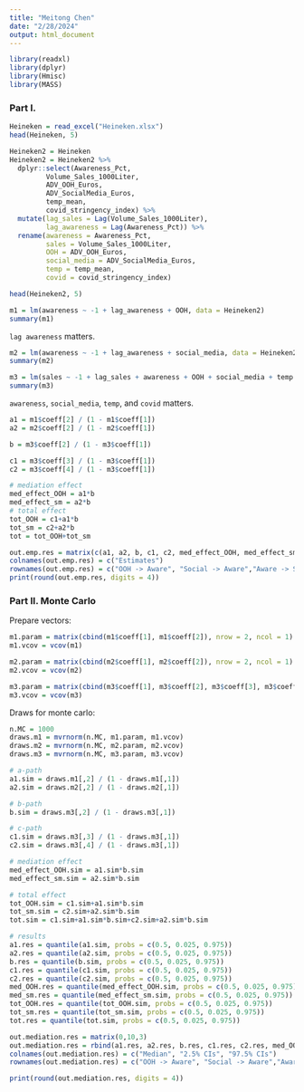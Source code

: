 ---
title: "Meitong Chen"
date: "2/28/2024"
output: html_document
---

```{r}
library(readxl)
library(dplyr)
library(Hmisc)
library(MASS)
```

### Part I.

```{r}
Heineken = read_excel("Heineken.xlsx")
head(Heineken, 5)
```

```{r}
Heineken2 = Heineken
Heineken2 = Heineken2 %>%
  dplyr::select(Awareness_Pct, 
         Volume_Sales_1000Liter, 
         ADV_OOH_Euros, 
         ADV_SocialMedia_Euros,
         temp_mean, 
         covid_stringency_index) %>%
  mutate(lag_sales = Lag(Volume_Sales_1000Liter),
         lag_awareness = Lag(Awareness_Pct)) %>%
  rename(awareness = Awareness_Pct,
         sales = Volume_Sales_1000Liter,
         OOH = ADV_OOH_Euros,
         social_media = ADV_SocialMedia_Euros,
         temp = temp_mean,
         covid = covid_stringency_index)
```

```{r}
head(Heineken2, 5)
```

```{r}
m1 = lm(awareness ~ -1 + lag_awareness + OOH, data = Heineken2)
summary(m1)
```

`lag awareness` matters.

```{r}
m2 = lm(awareness ~ -1 + lag_awareness + social_media, data = Heineken2)
summary(m2)
```

```{r}
m3 = lm(sales ~ -1 + lag_sales + awareness + OOH + social_media + temp + covid, data = Heineken2)
summary(m3)
```

`awareness`, `social_media`, `temp`, and `covid` matters.

```{r}
a1 = m1$coeff[2] / (1 - m1$coeff[1])
a2 = m2$coeff[2] / (1 - m2$coeff[1])

b = m3$coeff[2] / (1 - m3$coeff[1])

c1 = m3$coeff[3] / (1 - m3$coeff[1])
c2 = m3$coeff[4] / (1 - m3$coeff[1])
```

```{r}
# mediation effect
med_effect_OOH = a1*b
med_effect_sm = a2*b
# total effect
tot_OOH = c1+a1*b
tot_sm = c2+a2*b
tot = tot_OOH+tot_sm
```

```{r}
out.emp.res = matrix(c(a1, a2, b, c1, c2, med_effect_OOH, med_effect_sm, tot_OOH, tot_sm, tot),10,1)
colnames(out.emp.res) = c("Estimates")
rownames(out.emp.res) = c("OOH -> Aware", "Social -> Aware","Aware -> Sales","OOH -> Sales" ,"Social -> Sales","OOH -> Aware -> Sales","Social -> Aware -> Sales", "Total effect for OOH", "Total effect for Social", "Total Effect")
print(round(out.emp.res, digits = 4))
```

### Part II. Monte Carlo

Prepare vectors:

```{r}
m1.param = matrix(cbind(m1$coeff[1], m1$coeff[2]), nrow = 2, ncol = 1)
m1.vcov = vcov(m1)
```

```{r}
m2.param = matrix(cbind(m2$coeff[1], m2$coeff[2]), nrow = 2, ncol = 1)
m2.vcov = vcov(m2)
```

```{r}
m3.param = matrix(cbind(m3$coeff[1], m3$coeff[2], m3$coeff[3], m3$coeff[4], m3$coeff[5], m3$coeff[6]), nrow = 6, ncol = 1)
m3.vcov = vcov(m3)
```

Draws for monte carlo:

```{r}
n.MC = 1000
draws.m1 = mvrnorm(n.MC, m1.param, m1.vcov)
draws.m2 = mvrnorm(n.MC, m2.param, m2.vcov)
draws.m3 = mvrnorm(n.MC, m3.param, m3.vcov)
```

```{r}
# a-path
a1.sim = draws.m1[,2] / (1 - draws.m1[,1])
a2.sim = draws.m2[,2] / (1 - draws.m2[,1])

# b-path
b.sim = draws.m3[,2] / (1 - draws.m3[,1])

# c-path
c1.sim = draws.m3[,3] / (1 - draws.m3[,1])
c2.sim = draws.m3[,4] / (1 - draws.m3[,1])
```

```{r}
# mediation effect
med_effect_OOH.sim = a1.sim*b.sim
med_effect_sm.sim = a2.sim*b.sim

# total effect
tot_OOH.sim = c1.sim+a1.sim*b.sim
tot_sm.sim = c2.sim+a2.sim*b.sim
tot.sim = c1.sim+a1.sim*b.sim+c2.sim+a2.sim*b.sim
```

```{r}
# results
a1.res = quantile(a1.sim, probs = c(0.5, 0.025, 0.975))
a2.res = quantile(a2.sim, probs = c(0.5, 0.025, 0.975))
b.res = quantile(b.sim, probs = c(0.5, 0.025, 0.975))
c1.res = quantile(c1.sim, probs = c(0.5, 0.025, 0.975))
c2.res = quantile(c2.sim, probs = c(0.5, 0.025, 0.975))
med_OOH.res = quantile(med_effect_OOH.sim, probs = c(0.5, 0.025, 0.975))
med_sm.res = quantile(med_effect_sm.sim, probs = c(0.5, 0.025, 0.975))
tot_OOH.res = quantile(tot_OOH.sim, probs = c(0.5, 0.025, 0.975))
tot_sm.res = quantile(tot_sm.sim, probs = c(0.5, 0.025, 0.975))
tot.res = quantile(tot.sim, probs = c(0.5, 0.025, 0.975))

out.mediation.res = matrix(0,10,3)
out.mediation.res = rbind(a1.res, a2.res, b.res, c1.res, c2.res, med_OOH.res, med_sm.res, tot_OOH.res, tot_sm.res, tot.res)
colnames(out.mediation.res) = c("Median", "2.5% CIs", "97.5% CIs")
rownames(out.mediation.res) = c("OOH -> Aware", "Social -> Aware","Aware -> Sales","OOH -> Sales" ,"Social -> Sales","OOH -> Aware -> Sales","Social -> Aware -> Sales", "Total effect for OOH", "Total effect for Social", "Total Effect")

print(round(out.mediation.res, digits = 4))
```


